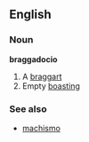 ==English==
===Noun===
'''braggadocio'''

# A [[braggart]]
# Empty [[boast]]ing

===See also===
*[[machismo]]